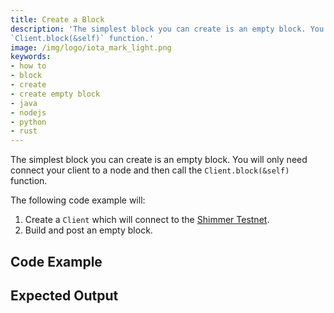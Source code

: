 ```yaml
---
title: Create a Block
description: 'The simplest block you can create is an empty block. You will only need connect your client to a node and then call the
`Client.block(&self)` function.'
image: /img/logo/iota_mark_light.png
keywords:
- how to
- block
- create
- create empty block
- java
- nodejs
- python
- rust
---
```


The simplest block you can create is an empty block. You will only need connect your client to a node and then call the
`Client.block(&self)` function.

The following code example will:

1. Create a `Client` which will connect to the [Shimmer Testnet](https://api.testnet.shimmer.network).
2. Build and post an empty block.

## Code Example

<Tabs groupId="language">
    <TabItem value="rust" label="Rust">
        <RustCode/>
    </TabItem>
    <TabItem value="nodejs" label="Nodejs">
        <NodejsCode/>
    </TabItem>
    <TabItem value="python" label="Python">
        <PythonCode/>
    </TabItem>
    <TabItem value="java" label="Java">
        <JavaCode/>
    </TabItem>
</Tabs>

## Expected Output

<Tabs groupId="language">
    <TabItem value="rust" label="Rust">
        <RustOutput/>
    </TabItem>
    <TabItem value="nodejs" label="Nodejs">
        <NodejsOutput/>
    </TabItem>
    <TabItem value="python" label="Python">
        <PythonOutput/>
    </TabItem>
    <TabItem value="java" label="Java">
        <JavaOutput/>
    </TabItem>
</Tabs>

